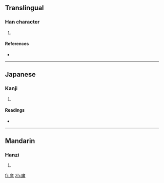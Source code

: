 ==Translingual==

===Han character===
{{Han char|rn=53|rad=广|as=07|sn=10|four=|canj=戈戈十月 (IIJB)}}

# {{defn|Han|sort=广07}}

====References====
* {{Han ref|kx=0346.240|dkj=09340|dj=0657.020|hdz=20885.020|uh=5EAF|ud=24239}}

----

==Japanese==

===Kanji===
{{ja-kanji|grade=|rs=广07}}

# {{defn|Japanese|sort=广07}}

====Readings====
* {{ja-readings|on=[[ほ]] (ho), [[ふ]] (fu)|kun=}}

----

==Mandarin==

===Hanzi===
{{cmn-hanzi|pin=[[bǐ]] ([[bi3]]), [[bū]] ([[bu1]])|wg=pi<sup>3</sup>, pu<sup>1</sup>}}

# {{defn|Mandarin|sort=广07}}

[[fr:庯]]
[[zh:庯]]